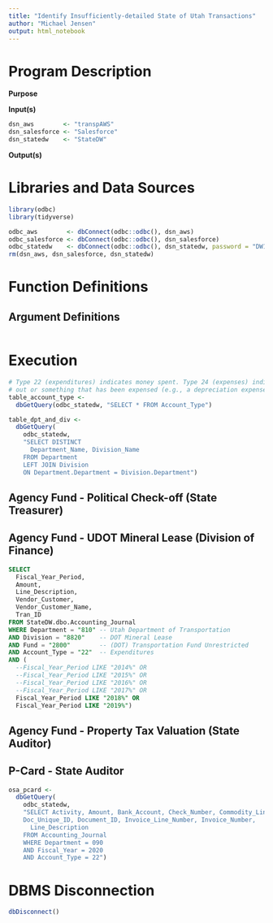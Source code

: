 ```yaml
---
title: "Identify Insufficiently-detailed State of Utah Transactions"
author: "Michael Jensen"
output: html_notebook
---
```

# Program Description

**Purpose**



**Input(s)**

```r
dsn_aws        <- "transpAWS"
dsn_salesforce <- "Salesforce"
dsn_statedw    <- "StateDW"
```

**Output(s)**



# Libraries and Data Sources

```r
library(odbc)
library(tidyverse)

odbc_aws        <- dbConnect(odbc::odbc(), dsn_aws)
odbc_salesforce <- dbConnect(odbc::odbc(), dsn_salesforce)
odbc_statedw    <- dbConnect(odbc::odbc(), dsn_statedw, password = "DW1234")
rm(dsn_aws, dsn_salesforce, dsn_statedw)
```

# Function Definitions

## Argument Definitions

```r

```


# Execution

```r
# Type 22 (expenditures) indicates money spent. Type 24 (expenses) indicates money
# out or something that has been expensed (e.g., a depreciation expense).
table_account_type <- 
  dbGetQuery(odbc_statedw, "SELECT * FROM Account_Type")

table_dpt_and_div <- 
  dbGetQuery(
    odbc_statedw,
    "SELECT DISTINCT
      Department_Name, Division_Name
    FROM Department
    LEFT JOIN Division
    ON Department.Department = Division.Department")
```

## Agency Fund - Political Check-off (State Treasurer)

## Agency Fund - UDOT Mineral Lease (Division of Finance)

```sql
SELECT 
  Fiscal_Year_Period,
  Amount,
  Line_Description,
  Vendor_Customer,
  Vendor_Customer_Name,
  Tran_ID
FROM StateDW.dbo.Accounting_Journal
WHERE Department = "810" -- Utah Department of Transportation
AND Division = "8820"    -- DOT Mineral Lease
AND Fund = "2800"        -- (DOT) Transportation Fund Unrestricted
AND Account_Type = "22"  -- Expenditures
AND (
  --Fiscal_Year_Period LIKE "2014%" OR
  --Fiscal_Year_Period LIKE "2015%" OR
  --Fiscal_Year_Period LIKE "2016%" OR
  --Fiscal_Year_Period LIKE "2017%" OR
  Fiscal_Year_Period LIKE "2018%" OR
  Fiscal_Year_Period LIKE "2019%")
```

## Agency Fund - Property Tax Valuation (State Auditor)

## P-Card - State Auditor

```r
osa_pcard <- 
  dbGetQuery(
    odbc_statedw,
    "SELECT Activity, Amount, Bank_Account, Check_Number, Commodity_Line_Number,
    Doc_Unique_ID, Document_ID, Invoice_Line_Number, Invoice_Number,
      Line_Description
    FROM Accounting_Journal
    WHERE Department = 090
    AND Fiscal_Year = 2020
    AND Account_Type = 22")
```


# DBMS Disconnection

```r
dbDisconnect()
```